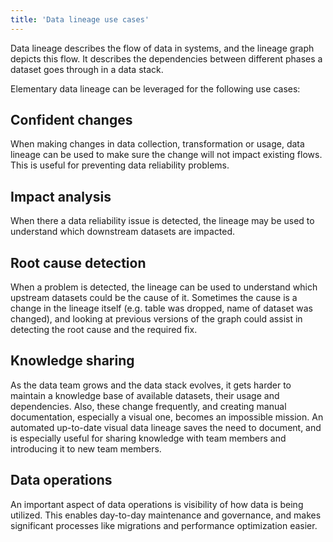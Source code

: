 ```yaml
---
title: 'Data lineage use cases'
---
```


Data lineage describes the flow of data in systems, and the lineage graph depicts this flow. It describes the dependencies between different phases a dataset goes through in a data stack.

Elementary data lineage can be leveraged for the following use cases:

## Confident changes

When making changes in data collection, transformation or usage, data lineage can be used to make sure the change will not impact existing flows. This is useful for preventing data reliability problems.

## Impact analysis

When there a data reliability issue is detected, the lineage may be used to understand which downstream datasets are impacted.

## Root cause detection

When a problem is detected, the lineage can be used to understand which upstream datasets could be the cause of it. Sometimes the cause is a change in the lineage itself (e.g. table was dropped, name of dataset was changed), and looking at previous versions of the graph could assist in detecting the root cause and the required fix.

## Knowledge sharing

As the data team grows and the data stack evolves, it gets harder to maintain a knowledge base of available datasets, their usage and dependencies. Also, these change frequently, and creating manual documentation, especially a visual one, becomes an impossible mission. An automated up-to-date visual data lineage saves the need to document, and is especially useful for sharing knowledge with team members and introducing it to new team members.

## Data operations

An important aspect of data operations is visibility of how data is being utilized. This enables day-to-day maintenance and governance, and makes significant processes like migrations and performance optimization easier.
